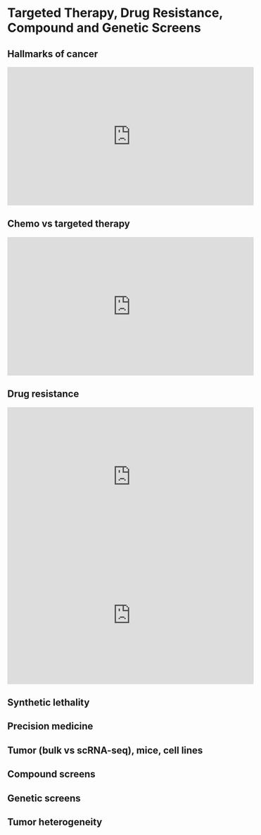 # Targeted Therapy, Drug Resistance, Compound and Genetic Screens {#tt}

## Hallmarks of cancer

<iframe width="560" height="315" src="https://www.youtube.com/embed/FHmuKybhkME" frameborder="0" allow="accelerometer; autoplay; clipboard-write; encrypted-media; gyroscope; picture-in-picture" allowfullscreen></iframe>

## Chemo vs targeted therapy

<iframe width="560" height="315" src="https://www.youtube.com/embed/JCCRPVzyteI" frameborder="0" allow="accelerometer; autoplay; clipboard-write; encrypted-media; gyroscope; picture-in-picture" allowfullscreen></iframe>

## Drug resistance

<iframe width="560" height="315" src="https://www.youtube.com/embed/cCwU2_i7p1E" frameborder="0" allow="accelerometer; autoplay; clipboard-write; encrypted-media; gyroscope; picture-in-picture" allowfullscreen></iframe>

<iframe width="560" height="315" src="https://www.youtube.com/embed/MErf0JOdXMk" frameborder="0" allow="accelerometer; autoplay; clipboard-write; encrypted-media; gyroscope; picture-in-picture" allowfullscreen></iframe>

## Synthetic lethality



## Precision medicine



## Tumor (bulk vs scRNA-seq), mice, cell lines



## Compound screens 



## Genetic screens



## Tumor heterogeneity


